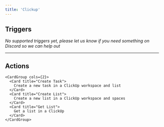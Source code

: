 ```yaml
---
title: 'Clickup'
---
```


## Triggers

*No supported triggers yet, please let us know if you need something on Discord so we can help out* 


---

## Actions


    <CardGroup cols={2}>
      <Card title="Create Task">
        Create a new task in a ClickUp workspace and list
      </Card>
      <Card title="Create List">
        Create a new list in a ClickUp workspace and spaces
      </Card>
      <Card title="Get List">
        Get a list in a ClickUp
      </Card>
    </CardGroup>
    
